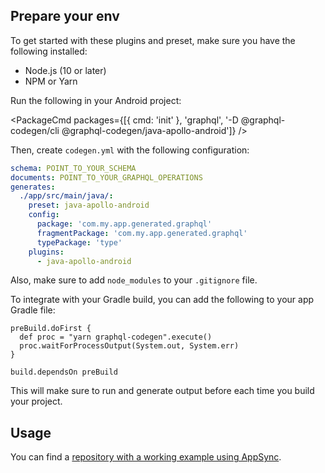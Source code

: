 

<PackageHeader />

## Prepare your env

To get started with these plugins and preset, make sure you have the following installed:

- Node.js (10 or later)
- NPM or Yarn

Run the following in your Android project:

<PackageCmd packages={[{ cmd: 'init' }, 'graphql', '-D @graphql-codegen/cli @graphql-codegen/java-apollo-android']} />

Then, create `codegen.yml` with the following configuration:

```yaml
schema: POINT_TO_YOUR_SCHEMA
documents: POINT_TO_YOUR_GRAPHQL_OPERATIONS
generates:
  ./app/src/main/java/:
    preset: java-apollo-android
    config:
      package: 'com.my.app.generated.graphql'
      fragmentPackage: 'com.my.app.generated.graphql'
      typePackage: 'type'
    plugins:
      - java-apollo-android
```

<Callout>Also, make sure to add `node_modules` to your `.gitignore` file.</Callout>

To integrate with your Gradle build, you can add the following to your app Gradle file:

```
preBuild.doFirst {
  def proc = "yarn graphql-codegen".execute()
  proc.waitForProcessOutput(System.out, System.err)
}

build.dependsOn preBuild
```

This will make sure to run and generate output before each time you build your project.

## Usage

You can find a [repository with a working example using AppSync](https://github.com/dotansimha/graphql-codegen-appsync-android-example).

<PackageApiDocs />
